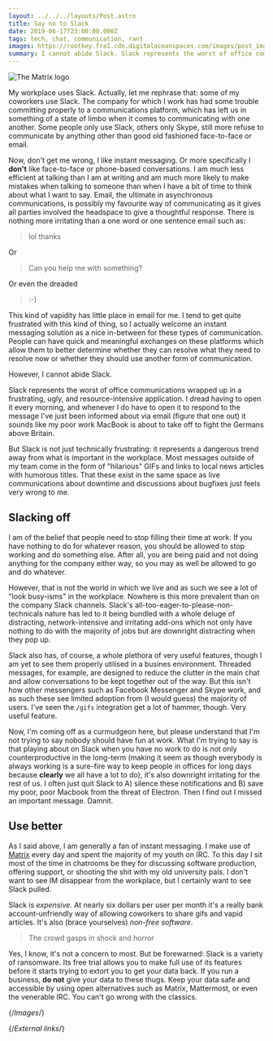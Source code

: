```yaml
---
layout: ../../../layouts/Post.astro
title: Say no to Slack
date: 2019-06-17T23:00:00.000Z
tags: tech, chat, communication, rant
images: https://rootkey.fra1.cdn.digitaloceanspaces.com/images/post_images/matrix.webp
summary: I cannot abide Slack. Slack represents the worst of office communications wrapped up in a frustrating, ugly, and resource-intensive application.
---
```


![The Matrix logo][matrix]

My workplace uses Slack. Actually, let me rephrase that: some of my coworkers use Slack. The company for which I work has had some trouble committing properly to a communications platform, which has left us in something of a state of limbo when it comes to communicating with one another. Some people only use Slack, others only Skype, still more refuse to communicate by anything other than good old fashioned face-to-face or email.

Now, don't get me wrong, I like instant messaging. Or more specifically I **don't** like face-to-face or phone-based conversations. I am much less efficient at talking than I am at writing and am much more likely to make mistakes when talking to someone than when I have a bit of time to think about what I want to say. Email, the ultimate in asynchronous communications, is possibly my favourite way of communicating as it gives all parties involved the headspace to give a thoughtful response. There is nothing more irritating than a one word or one sentence email such as:

> lol thanks

Or

> Can you help me with something?

Or even the dreaded

> :-)

This kind of vapidity has little place in email for me. I tend to get quite frustrated with this kind of thing, so I actually welcome an instant messaging solution as a nice in-between for these types of communication. People can have quick and meaningful exchanges on these platforms which allow them to better determine whether they can resolve what they need to resolve now or whether they should use another form of communication.

However, I cannot abide Slack.

Slack represents the worst of office communications wrapped up in a frustrating, ugly, and resource-intensive application. I dread having to open it every morning, and whenever I do have to open it to respond to the message I've just been informed about via email (figure that one out) it sounds like my poor work MacBook is about to take off to fight the Germans above Britain.

But Slack is not just technically frustrating: it represents a dangerous trend away from what is important in the workplace. Most messages outside of my team come in the form of "hilarious" GIFs and links to local news articles with humorous titles. That these exist in the same space as live communications about downtime and discussions about bugfixes just feels very wrong to me.

## Slacking off

I am of the belief that people need to stop filling their time at work. If you have nothing to do for whatever reason, you should be allowed to stop working and do something else. After all, you are being paid and not doing anything for the company either way, so you may as well be allowed to go and do whatever.

However, that is not the world in which we live and as such we see a lot of "look busy-isms" in the workplace. Nowhere is this more prevalent than on the company Slack channels. Slack's all-too-eager-to-please-non-technicals nature has led to it being bundled with a whole deluge of distracting, network-intensive and irritating add-ons which not only have nothing to do with the majority of jobs but are downright distracting when they pop up.

Slack also has, of course, a whole plethora of very useful features, though I am yet to see them properly utilised in a busines environment. Threaded messages, for example, are designed to reduce the clutter in the main chat and allow conversations to be kept together out of the way. But this isn't how other messengers such as Facebook Messenger and Skype work, and as such these see limited adoption from (I would guess) the majority of users. I've seen the `/gifs` integration get a lot of hammer, though. Very useful feature.

Now, I'm coming off as a curmudgeon here, but please understand that I'm not trying to say nobody should have fun at work. What I'm trying to say is that playing about on Slack when you have no work to do is not only counterproductive in the long-term (making it seem as though everybody is always working is a sure-fire way to keep people in offices for long days because **clearly** we all have a lot to do), it's also downright irritating for the rest of us. I often just quit Slack to A) silence these notifications and B) save my poor, poor Macbook from the threat of Electron. Then I find out I missed an important message. Damnit.

## Use better

As I said above, I am generally a fan of instant messaging. I make use of [Matrix][matrix-homepage] every day and spent the majority of my youth on IRC. To this day I sit most of the time in chatrooms be they for discussing software production, offering support, or shooting the shit with my old university pals. I don't want to see IM disappear from the workplace, but I certainly want to see Slack pulled.

Slack is _expensive_. At nearly six dollars per user per month it's a really bank account-unfriendly way of allowing coworkers to share gifs and vapid articles. It's also (brace yourselves) _non-free software_.

> The crowd gasps in shock and horror

Yes, I know, it's not a concern to most. But be forewarned: Slack is a variety of ransomware. Its free trial allows you to make full use of its features before it starts trying to extort you to get your data back. If you run a business, **do not** give your data to these thugs. Keep your data safe and accessible by using open alternatives such as Matrix, Mattermost, or even the venerable IRC. You can't go wrong with the classics.

{/*Images*/}

[matrix]: https://rootkey.fra1.cdn.digitaloceanspaces.com/images/post_images/matrix.webp

{/*External links*/}

[matrix-homepage]: https://matrix.org
